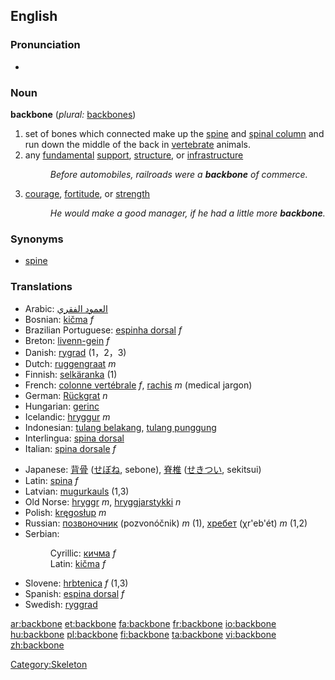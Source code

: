 ==English==

===Pronunciation===
*{{audio|en-us-backbone.ogg|Audio (US)}}

===Noun===
'''backbone'''  (''plural:'' [[backbones]])
# set of bones which connected make up the [[spine]] and [[spinal column]] and run down the middle of the back in [[vertebrate]] animals.
# any [[fundamental]] [[support]], [[structure]], or [[infrastructure]]
#:''Before automobiles, railroads were a '''backbone''' of commerce.''
# [[courage]], [[fortitude]], or [[strength]]
#:''He would make a good manager, if he had a little more '''backbone'''.''

===Synonyms===
*[[spine]]

===Translations===
{{top}}
*Arabic: [[العمود الفقري]]
*Bosnian: [[kičma]] ''f''
*Brazilian Portuguese: [[espinha dorsal]] ''f''
*Breton: [[livenn-gein]] ''f''
*Danish: [[rygrad]] (1，2，3)
*Dutch: [[ruggengraat]] ''m''
*Finnish: [[selkäranka]] (1)
*French: [[colonne vertébrale]] ''f'', [[rachis]] ''m'' (medical jargon)
*German: [[Rückgrat]] ''n''
*Hungarian: [[gerinc]]
*Icelandic: [[hryggur]] ''m''
*Indonesian: [[tulang belakang]], [[tulang punggung]]
*Interlingua: [[spina dorsal]]
*Italian: [[spina dorsale]] ''f''
{{mid}}
*Japanese: [[背骨]] ([[せぼね]], sebone), [[脊椎]] ([[せきつい]], sekitsui)
*Latin: [[spina]] ''f''
*Latvian: [[mugurkauls]] {{m}} (1,3)
*Old Norse: [[hryggr]] ''m'', [[hryggjarstykki]] ''n''
*Polish: [[kręgosłup]] ''m''
*Russian: [[позвоночник]] (pozvonóčnik) ''m'' (1), [[хребет]] (χr'eb'ét) ''m'' (1,2)
*Serbian:
*:Cyrillic: [[кичма]] ''f''
*:Latin: [[kičma]] ''f''
*Slovene: [[hrbtenica]] ''f'' (1,3)
*Spanish: [[espina dorsal]] ''f''
*Swedish: [[ryggrad]]
{{bottom}}

[[Category:Skeleton]]

[[ar:backbone]]
[[et:backbone]]
[[fa:backbone]]
[[fr:backbone]]
[[io:backbone]]
[[hu:backbone]]
[[pl:backbone]]
[[fi:backbone]]
[[ta:backbone]]
[[vi:backbone]]
[[zh:backbone]]